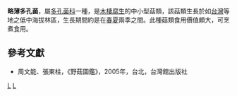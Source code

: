 {{Speciesbox 
| taxon =  Polyporus tenuiculus
| authority =  (Beauv.) Fr.
}}

'''略薄多孔菌'''，屬[[多孔菌科|多孔菌科]]一種，是[[木棲腐生|木棲腐生]]的中小型菇類，該菇類生長於如[[台灣|台灣]]等地之低中海拔林區，生長期間約是在[[春|春]][[夏|夏]]兩季之間。此種菇類食用價值頗大，可烹煮食用。

==參考文獻==
*周文能、張東柱，《野菇圖鑑》，2005年，台北，台灣館出版社
{{Taxonbar|from=Q15224043}}

[[Category:多孔菌屬|L]]
[[Category:食用菌|L]]